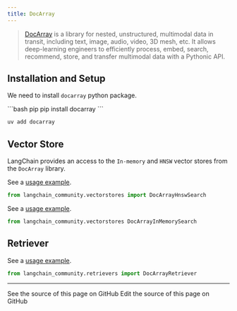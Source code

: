 ```yaml
---
title: DocArray
---
```


> [DocArray](https://docarray.jina.ai/) is a library for nested, unstructured, multimodal data in transit,
> including text, image, audio, video, 3D mesh, etc. It allows deep-learning engineers to efficiently process,
> embed, search, recommend, store, and transfer multimodal data with a Pythonic API.


## Installation and Setup

We need to install `docarray` python package.

<CodeGroup>
```bash pip
pip install docarray
```

```bash uv
uv add docarray
```
</CodeGroup>

## Vector Store

LangChain provides an access to the `In-memory` and `HNSW` vector stores from the `DocArray` library.

See a [usage example](/oss/python/integrations/vectorstores/docarray_hnsw).

```python
from langchain_community.vectorstores import DocArrayHnswSearch
```
See a [usage example](/oss/python/integrations/vectorstores/docarray_in_memory).

```python
from langchain_community.vectorstores DocArrayInMemorySearch
```

## Retriever

See a [usage example](/oss/python/integrations/retrievers/docarray_retriever).

```python
from langchain_community.retrievers import DocArrayRetriever
```

---

<CardGroup cols={2}>
  <Card title="View Source" icon="eye" href="https://github.com/langchain-ai/docs/blob/main/src/oss/python/integrations/providers/docarray.mdx">
    See the source of this page on GitHub
  </Card>
  <Card title="Edit Source" icon="pen-to-square" href="https://github.com/langchain-ai/docs/edit/main/src/oss/python/integrations/providers/docarray.mdx">
    Edit the source of this page on GitHub
  </Card>
</CardGroup>
